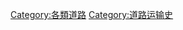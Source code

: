{{Catnav|頁面分類|各種主題的頁面分類|各種主題的歷史}}
{{Catnav|頁面分類|历史|各種主題的歷史}}

[[Category:各類道路|Category:各類道路]]
[[Category:道路运输史|Category:道路运输史]]